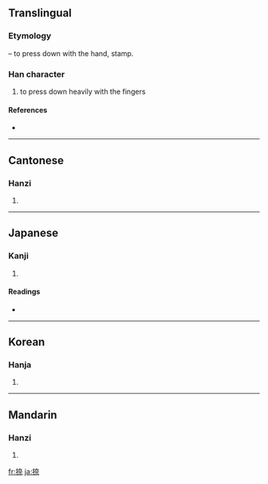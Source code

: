 ==Translingual==
===Etymology===
{{Han compound|手|alt1=扌|t1=hand|奈}} – to press down with the hand, stamp.

===Han character===
{{Han char|rn=64|rad=手|as=08|sn=11|four=5409<sub>1</sub>|canj=手大一火 (QKMF)}}

# to press down heavily with the fingers

====References====
* {{Han ref|kx=0435.290|dkj=12221|dj=0785.110|hdz=31893.020|uh=637A|ud=25466|bh=B1CC|bd=45516}}

----

==Cantonese==

===Hanzi===
{{yue-hanzi|jyut=|y=naat6}}

# {{defn|Cantonese|sort=手08}}

----

==Japanese==

===Kanji===
{{ja-kanji|grade=|rs=手08}}

# {{defn|Japanese|sort=手08}}

====Readings====
* {{ja-readings|on=[[なつ]] (natsu), [[だつ]] (datsu)|kun=[[おす]] (osu)}}

----

==Korean==

===Hanja===
{{ko-hanja|hangeul=날|eumhun=|rv=nal|mr=nal|y=nal}}

# {{defn|Korean|sort=手08}}

----

==Mandarin==

===Hanzi===
{{cmn-hanzi|pin=[[nà]] ([[na4]])|wg=na<sup>4</sup>}}

# {{defn|Mandarin|sort=手08}}

[[fr:捺]]
[[ja:捺]]